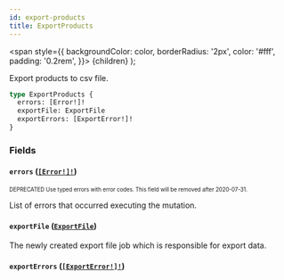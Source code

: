 ```yaml
---
id: export-products
title: ExportProducts
---
```


<span
style={{
      backgroundColor: color,
      borderRadius: '2px',
      color: '#fff',
      padding: '0.2rem',
    }}>
{children}
</span>
);

Export products to csv file.

```graphql
type ExportProducts {
  errors: [Error!]!
  exportFile: ExportFile
  exportErrors: [ExportError!]!
}
```

### Fields

#### `errors` ([`[Error!]!`](/api-reference/objects/error.mdx))

<sub><sup><Tag color="#ffba00">DEPRECATED</Tag> Use typed errors with error codes. This field will be removed after 2020-07-31.</sup></sub>

List of errors that occurred executing the mutation.

#### `exportFile` ([`ExportFile`](/api-reference/objects/export-file.mdx))

The newly created export file job which is responsible for export data.

#### `exportErrors` ([`[ExportError!]!`](/api-reference/objects/export-error.mdx))
